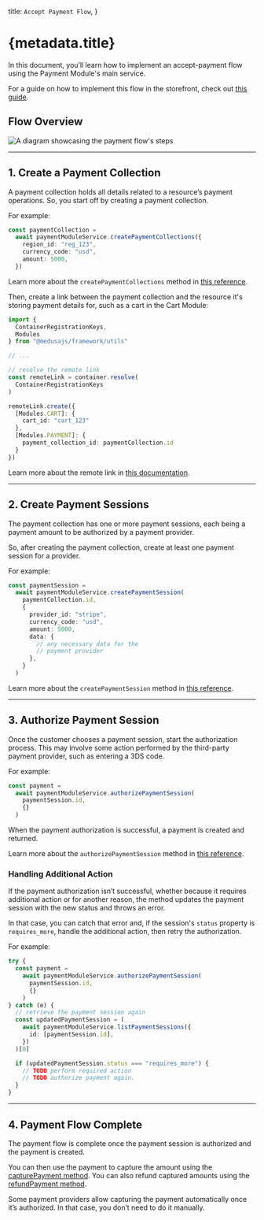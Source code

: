   title: `Accept Payment Flow`,
}

# {metadata.title}

In this document, you’ll learn how to implement an accept-payment flow using the Payment Module's main service.

<Note title="Tip">

For a guide on how to implement this flow in the storefront, check out [this guide](../../../storefront-development/checkout/payment/page.mdx).

</Note>

## Flow Overview

![A diagram showcasing the payment flow's steps](https://res.cloudinary.com/dza7lstvk/image/upload/v1711566781/Medusa%20Resources/payment-flow_jblrvw.jpg)

---

## 1. Create a Payment Collection

A payment collection holds all details related to a resource’s payment operations. So, you start off by creating a payment collection.

For example:

```ts
const paymentCollection =
  await paymentModuleService.createPaymentCollections({
    region_id: "reg_123",
    currency_code: "usd",
    amount: 5000,
  })
```

<Note title="Tip">

Learn more about the `createPaymentCollections` method in [this reference](/references/payment/createPaymentCollections).

</Note>

Then, create a link between the payment collection and the resource it's storing payment details for, such as a cart in the Cart Module:

```ts
import { 
  ContainerRegistrationKeys,
  Modules
} from "@medusajs/framework/utils"

// ...

// resolve the remote link
const remoteLink = container.resolve(
  ContainerRegistrationKeys
)

remoteLink.create({
  [Modules.CART]: {
    cart_id: "cart_123"
  },
  [Modules.PAYMENT]: {
    payment_collection_id: paymentCollection.id
  }
})
```

<Note title="Tip">

Learn more about the remote link in [this documentation](!docs!/advanced-development/module-links/remote-link).

</Note>

---

## 2. Create Payment Sessions

The payment collection has one or more payment sessions, each being a payment amount to be authorized by a payment provider.

So, after creating the payment collection, create at least one payment session for a provider.

For example:

```ts
const paymentSession =
  await paymentModuleService.createPaymentSession(
    paymentCollection.id,
    {
      provider_id: "stripe",
      currency_code: "usd",
      amount: 5000,
      data: {
        // any necessary data for the
        // payment provider
      },
    }
  )
```

<Note>

Learn more about the `createPaymentSession` method in [this reference](/references/payment/createPaymentSession).

</Note>

---

## 3. Authorize Payment Session

Once the customer chooses a payment session, start the authorization process. This may involve some action performed by the third-party payment provider, such as entering a 3DS code.

For example:

```ts
const payment =
  await paymentModuleService.authorizePaymentSession(
    paymentSession.id,
    {}
  )
```

When the payment authorization is successful, a payment is created and returned.

<Note>

Learn more about the `authorizePaymentSession` method in [this reference](/references/payment/authorizePaymentSession).

</Note>

### Handling Additional Action

If the payment authorization isn’t successful, whether because it requires additional action or for another reason, the method updates the payment session with the new status and throws an error.

In that case, you can catch that error and, if the session's `status` property is `requires_more`, handle the additional action, then retry the authorization.

For example:

```ts
try {
  const payment =
    await paymentModuleService.authorizePaymentSession(
      paymentSession.id,
      {}
    )
} catch (e) {
  // retrieve the payment session again
  const updatedPaymentSession = (
    await paymentModuleService.listPaymentSessions({
      id: [paymentSession.id],
    })
  )[0]

  if (updatedPaymentSession.status === "requires_more") {
    // TODO perform required action
    // TODO authorize payment again.
  }
}
```

---

## 4. Payment Flow Complete

The payment flow is complete once the payment session is authorized and the payment is created.

You can then use the payment to capture the amount using the [capturePayment method](/references/payment/capturePayment). You can also refund captured amounts using the [refundPayment method](/references/payment/refundPayment).

<Note>

Some payment providers allow capturing the payment automatically once it’s authorized. In that case, you don’t need to do it manually.

</Note>
